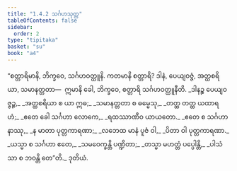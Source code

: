 ```yaml
---
title: "1.4.2 သင်္ဂဟသုတ္တ"
tableOfContents: false
sidebar:
  order: 2
type: "tipitaka"
basket: "su"
book: "a4"
---
```



<DynamicBreadcrumb />

<Division number="32" book="a4" e="ch" v="15" p="341">

<Paragraph number="218" book="a4">
“စတ္တာရိမာနိ, ဘိက္ခဝေ, သင်္ဂဟဝတ္ထူနိ. ကတမာနိ စတ္တာရိ? ဒါနံ, ပေယျဝဇ္ဇံ, အတ္ထစရိယာ, သမာနတ္တတာ—  ဣမာနိ ခေါ, ဘိက္ခဝေ, စတ္တာရိ သင်္ဂဟဝတ္ထူနီတိ.
</Paragraph>

<Paragraph number="219" type="verses" book="a4">
_ဒါနဉ္စ ပေယျဝဇ္ဇဉ္စ,_  
_အတ္ထစရိယာ စ ယာ ဣဓ;_  
_သမာနတ္တတာ စ ဓမ္မေသု,_  
_တတ္ထ တတ္ထ ယထာရဟံ;_  
_ဧတေ ခေါ သင်္ဂဟာ လောကေ,_  
_ရထဿာဏီဝ ယာယတော._  

</Paragraph>

<Paragraph number="220" type="verses" book="a4">
_ဧတေ စ သင်္ဂဟာ နာဿု,_  
_န မာတာ ပုတ္တကာရဏာ;_  
_လဘေထ မာနံ ပူဇံ ဝါ,_  
_ပိတာ ဝါ ပုတ္တကာရဏာ._  

</Paragraph>

<Paragraph number="221" type="verses" book="a4">
_ယသ္မာ စ သင်္ဂဟာ ဧတေ,_  
_သမဝေက္ခန္တိ ပဏ္ဍိတာ;_  
_တသ္မာ မဟတ္တံ ပပ္ပေါန္တိ,_  
_ပါသံသာ စ ဘဝန္တိ တေ”တိ._  


</Paragraph>
</Division>

<Paragraph number="222" type="center" book="a4">
ဒုတိယံ.
</Paragraph>